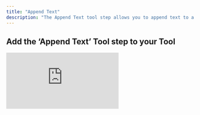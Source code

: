 ```yaml
---
title: "Append Text"
description: "The Append Text tool step allows you to append text to a Google Doc"
---
```


## Add the ‘Append Text’ Tool step to your Tool

<div style={{ width:"96%",position:"relative",paddingTop:"60%" }}>
<iframe src="https://app.supademo.com/embed/cmehv3pro944dh3pyxzdh84th?embed_v=2&utm_source=embed" frameBorder="0" title="Add the Append Text Tool step to your Tool" allow="clipboard-write" webkitallowfullscreen="true" mozallowfullscreen="true" allowfullscreen style={{ position:"absolute",top:0,left:0,width:"100%",height:"100%",border:"3px solid #5E43CE",borderRadius:"10px",objectFit:"cover" }} />

</div>



You can add the ‘Append Text’ Tool step to your Tool by:

1. Creating a new Tool, then searching for the ‘Append Text’ Tool step
2. Click ‘Expand’ to see the full Tool step
3. Select the account you would like to use
4. Select the document you would like to append text to.
5. Enter the text you would like to append to the document.
6. Check whether you would like to append at the beginning of the document.
7. Click 'Run step' to test out the Tool  


## Parameters

<ParamField path="Document" type="string" required>
  The document you would like to append text to. You can get the document ID from the URL of the document between `/d/` and `/edit`.
</ParamField>

<ParamField path="Text" type="string" required>
  The text you would like to append to the document.
</ParamField>

<ParamField path="Append at beginning" type="boolean">
  When this option is checked, the text will be appended at the beginning of the document.
</ParamField>



## Frequently asked questions (FAQs)

<AccordionGroup>
  <Accordion title="Can I append formatted text (bold, italic, lists, etc.)?">
    Only plain text can be appended. Any formatting must be applied manually within Google Docs after the text is added.
  </Accordion>
  <Accordion title="Can I append text to a specific section of the document?">
    Currently, you can only append text to the beginning or end of the document.
  </Accordion>
</AccordionGroup>



